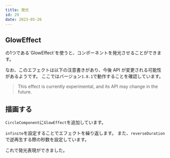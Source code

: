 ```yaml
---
title: 発光
id: 29
date: 2023-05-26
---
```



## GlowEffect

<ExampleLink slug="effect" />
の1つである`GlowEffect`を使うと、コンポーネントを発光させることができます。

<DocLink document="https://docs.flame-engine.org/latest/flame/effects.html#gloweffect" />
<DocLink reference="https://pub.dev/documentation/flame/latest/effects/GlowEffect-class.html" />

なお、このエフェクトは以下の注意書きがあり、今後 API が変更される可能性があるようです。
ここではバージョン`1.8.1`で動作することを確認しています。

> This effect is currently experimental, and its API may change in the future.

## 描画する

`CircleComponent`に`GlowEffect`を追加しています。

`infinite`を設定することでエフェクトを繰り返します。
また、`reverseDuration`で逆再生する際の秒数を設定しています。

<ExampleCode file="glow/game.dart" />

これで発光表現ができました。
